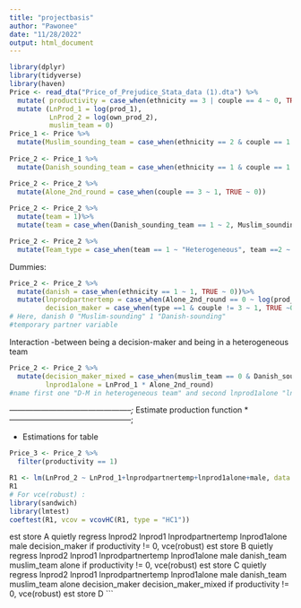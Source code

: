 ```yaml
---
title: "projectbasis"
author: "Pawonee"
date: "11/28/2022"
output: html_document
---
```

```r
library(dplyr)
library(tidyverse)
library(haven)
Price <- read_dta("Price_of_Prejudice_Stata_data (1).dta") %>%
  mutate( productivity = case_when(ethnicity == 3 | couple == 4 ~ 0, TRUE ~ 1))%>%
  mutate (LnProd_1 = log(prod_1),
          LnProd_2 = log(own_prod_2),
          muslim_team = 0)
Price_1 <- Price %>%
  mutate(Muslim_sounding_team = case_when(ethnicity == 2 & couple == 1 ~ 1, TRUE ~ 0))
    
Price_2 <- Price_1 %>%
  mutate(Danish_sounding_team = case_when(ethnicity == 1 & couple == 1 ~ 1, TRUE ~ 0))

Price_2 <- Price_2 %>%
  mutate(Alone_2nd_round = case_when(couple == 3 ~ 1, TRUE ~ 0))
         
Price_2 <- Price_2 %>%
  mutate(team = 1)%>%
  mutate(team = case_when(Danish_sounding_team == 1 ~ 2, Muslim_sounding_team ==1 ~ 3, Alone_2nd_round == 1 ~ 4))

Price_2 <- Price_2 %>%
  mutate(Team_type = case_when(team == 1 ~ "Heterogeneous", team ==2 ~ "Danish", team == 3 ~ "Muslim", team == 4 ~"Alone"))
```
Dummies:

```r
Price_2 <- Price_2 %>%
  mutate(danish = case_when(ethnicity == 1 ~ 1, TRUE ~ 0))%>%
  mutate(lnprodpartnertemp = case_when(Alone_2nd_round == 0 ~ log(prod_partner), TRUE ~ 0 ),
         decision_maker = case_when(type ==1 & couple != 3 ~ 1, TRUE ~0))
# Here, danish 0 "Muslim-sounding" 1 "Danish-sounding"
#temporary partner variable
```

Interaction 
-between being a decision-maker and being in a heterogeneous team
```r
Price_2 <- Price_2 %>%
  mutate(decision_maker_mixed = case_when(muslim_team == 0 & Danish_sounding_team == 0 & Alone_2nd_round == 0 ~ decision_maker, TRUE ~ 0),
         lnprod1alone = LnProd_1 * Alone_2nd_round)
#name first one "D-M in heterogeneous team" and second lnprod1alone "ln(Prod_1) * alone"
```

*-----------------------------------------------;
* Estimate production function
*-----------------------------------------------;

* Estimations for table

```r
Price_3 <- Price_2 %>%
  filter(productivity == 1)

R1 <- lm(LnProd_2 ~ LnProd_1+lnprodpartnertemp+lnprod1alone+male, data = Price_3)
R1
# For vce(robust) :
library(sandwich)
library(lmtest)
coeftest(R1, vcov = vcovHC(R1, type = "HC1"))
```

est store A
quietly regress lnprod2 lnprod1 lnprodpartnertemp lnprod1alone male decision_maker if productivity != 0, vce(robust)
est store B
quietly regress lnprod2 lnprod1 lnprodpartnertemp lnprod1alone male danish_team muslim_team alone if productivity != 0, vce(robust)
est store C
quietly regress lnprod2 lnprod1 lnprodpartnertemp lnprod1alone male danish_team muslim_team alone decision_maker decision_maker_mixed if productivity != 0, vce(robust)
est store D
```
